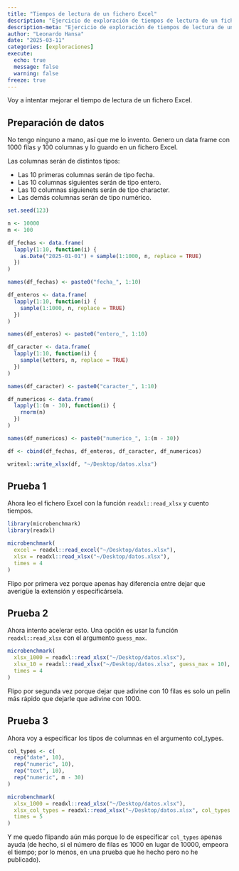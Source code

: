 ```yaml
---
title: "Tiempos de lectura de un fichero Excel"
description: "Ejercicio de exploración de tiempos de lectura de un fichero Excel"
description-meta: "Ejercicio de exploración de tiempos de lectura de un fichero Excel"
author: "Leonardo Hansa"
date: "2025-03-11"
categories: [exploraciones]
execute: 
  echo: true
  message: false
  warning: false
freeze: true
---
```


Voy a intentar mejorar el tiempo de lectura de un fichero Excel. 

## Preparación de datos

No tengo ninguno a mano, así que me lo invento. Genero un data frame con 1000 filas y 100 columnas y lo guardo en un fichero Excel.

Las columnas serán de distintos tipos: 

- Las 10 primeras columnas serán de tipo fecha. 
- Las 10 columnas siguientes serán de tipo entero.
- Las 10 columnas siguienets serán de tipo character. 
- Las demás columnas serán de tipo numérico.

```r
set.seed(123)

n <- 10000
m <- 100

df_fechas <- data.frame(
  lapply(1:10, function(i) {
    as.Date("2025-01-01") + sample(1:1000, n, replace = TRUE)
  })
)

names(df_fechas) <- paste0("fecha_", 1:10)

df_enteros <- data.frame(
  lapply(1:10, function(i) {
    sample(1:1000, n, replace = TRUE)
  })
)

names(df_enteros) <- paste0("entero_", 1:10)

df_caracter <- data.frame(
  lapply(1:10, function(i) {
    sample(letters, n, replace = TRUE)
  })
)

names(df_caracter) <- paste0("caracter_", 1:10)

df_numericos <- data.frame(
  lapply(1:(m - 30), function(i) {
    rnorm(n)
  })
)

names(df_numericos) <- paste0("numerico_", 1:(m - 30))

df <- cbind(df_fechas, df_enteros, df_caracter, df_numericos)

writexl::write_xlsx(df, "~/Desktop/datos.xlsx")
```

## Prueba 1

Ahora leo el fichero Excel con la función `readxl::read_xlsx` y cuento tiempos.

```r
library(microbenchmark)
library(readxl)

microbenchmark(
  excel = readxl::read_excel("~/Desktop/datos.xlsx"),
  xlsx = readxl::read_xlsx("~/Desktop/datos.xlsx"),
  times = 4
)
```

Flipo por primera vez porque apenas hay diferencia entre dejar que averigüe la extensión y especificársela.

## Prueba 2

Ahora intento acelerar esto. Una opción es usar la función `readxl::read_xlsx` con el argumento `guess_max`.

```r
microbenchmark(
  xlsx_1000 = readxl::read_xlsx("~/Desktop/datos.xlsx"),
  xlsx_10 = readxl::read_xlsx("~/Desktop/datos.xlsx", guess_max = 10),
  times = 4
)
```

Flipo por segunda vez porque dejar que adivine con 10 filas es solo un pelín más rápido que dejarle que adivine con 1000.

## Prueba 3

Ahora voy a especificar los tipos de columnas en el argumento col_types. 

```r
col_types <- c(
  rep("date", 10),
  rep("numeric", 10),
  rep("text", 10),
  rep("numeric", m - 30)
)

microbenchmark(
  xlsx_1000 = readxl::read_xlsx("~/Desktop/datos.xlsx"),
  xlsx_col_types = readxl::read_xlsx("~/Desktop/datos.xlsx", col_types = col_types),
  times = 5
)
```


Y me quedo flipando aún más porque lo de especificar `col_types` apenas ayuda (de hecho, si el número de filas es 1000 en lugar de 10000, empeora el tiempo; por lo menos, en una prueba que he hecho pero no he publicado).


